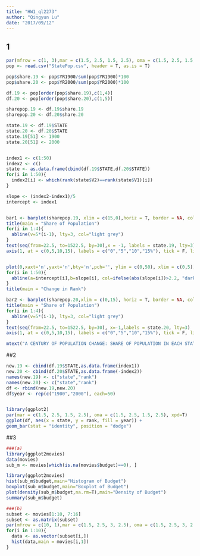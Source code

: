 ---
title: "HW1_ql2273"
author: "Qingyun Lu"
date: "2017/09/12"
---

## 1
```{r,fig.width = 10, fig.height = 10}
par(mfrow = c(1, 3),mar = c(1.5, 2.5, 1.5, 2.5), oma = c(1.5, 2.5, 1.5, 2.5), xpd=T)
pop <- read.csv("StatePop.csv", header = T, as.is = T)

pop$share.19 <- pop$YR1900/sum(pop$YR1900)*100
pop$share.20 <- pop$YR2000/sum(pop$YR2000)*100

df.19 <- pop[order(pop$share.19),c(1,4)]
df.20 <- pop[order(pop$share.20),c(1,5)]

sharepop.19 <- df.19$share.19
sharepop.20 <- df.20$share.20

state.19 <- df.19$STATE
state.20 <- df.20$STATE
state.19[51] <- 1900
state.20[51] <- 2000


index1 <- c(1:50)
index2 <- c()
state <- as.data.frame(cbind(df.19$STATE,df.20$STATE))
for(i in 1:50){
  index2[i] <- which(rank(state$V2)==rank(state$V1)[i])
}

slope <- (index2-index1)/5
intercept <- index1


bar1 <- barplot(sharepop.19, xlim = c(15,0),horiz = T, border = NA, col = "orange",axes = F, xlab = NA, xaxt="n",yaxt="n", space = 1, width = 15)
title(main = "Share of Population")
for(i in 1:4){
  abline(v=5*(i-1), lty=3, col="light grey")
}
text(seq(from=22.5, to=1522.5, by=30),x = -1, labels = state.19, lty=3)
axis(1, at = c(0,5,10,15), labels = c("0","5","10","15%"), tick = F, line = F)


plot(0,xaxt='n',yaxt='n',bty='n',pch='', ylim = c(0,50), xlim = c(0,5))
for(i in 1:50){
  abline(a=intercept[i],b=slope[i], col=ifelse(abs(slope[i])>2.2, "dark grey","light grey"))
}
title(main = "Change in Rank")

bar2 <- barplot(sharepop.20,xlim = c(0,15), horiz = T, border = NA, col = "orange",axes = F, ylab = " ", xaxt="n",yaxt="n", space = 1, width=15)
title(main = "Share of Population")
for(i in 1:4){
  abline(v=5*(i-1), lty=3, col="light grey")
}
text(seq(from=22.5, to=1522.5, by=30), x=-1,labels = state.20, lty=3)
axis(1, at = c(0,5,10,15), labels = c("0","5","10","15%"), tick = F, line = F)

mtext("A CENTURY OF POPULATION CHANGE: SHARE OF POPULATION IN EACH STATE AND CHANGE IN RANK", side = 3, line = 0, outer = TRUE)
```

##2
```{r,fig.width = 10, fig.height = 10}
new.19 <- cbind(df.19$STATE,as.data.frame(index1))
new.20 <- cbind(df.20$STATE,as.data.frame(-index2))
names(new.19) <- c("state","rank")
names(new.20) <- c("state","rank")
df <- rbind(new.19,new.20)
df$year <- rep(c("1900","2000"), each=50)


library(ggplot2)
par(mar = c(1.5, 2.5, 1.5, 2.5), oma = c(1.5, 2.5, 1.5, 2.5), xpd=T)
ggplot(df, aes(x = state, y = rank, fill = year)) +
geom_bar(stat = "identity", position = "dodge")


```




##3
```{r}
###(a)
library(ggplot2movies)
data(movies)
sub_m <- movies[which(is.na(movies$budget)==0), ]

library(ggplot2movies)
hist(sub_m$budget,main="Histogram of Budget")
boxplot(sub_m$budget,main="Boxplot of Budget")
plot(density(sub_m$budget,na.rm=T),main="Density of Budget")
summary(sub_m$budget)
```

```{r,fig.width = 3, fig.height = 10}
###(b)
subset <- movies[1:10, 7:16]
subset <- as.matrix(subset)
par(mfrow = c(10, 1),mar = c(1.5, 2.5, 3, 2.5), oma = c(1.5, 2.5, 3, 2.5), xpd=T)
for(i in 1:10){
  data <- as.vector(subset[i,])
  hist(data,main = movies[i,1])
}

```

